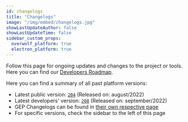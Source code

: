 ```yaml
---
id: changelogs
title: "Changelogs"
image: "/img/embed/changelogs.jpg"
showLastUpdateAuthor: false
showLastUpdateTime: false
sidebar_custom_props:
  overwolf_platform: true
  electron_platform: true
---
```


Follow this page for ongoing updates and changes to the project or tools.
Here you can find our [Developers Roadmap](https://trello.com/b/1V10E4IB/overwolf-roadmap).

Here you can find a summary of all past platform versions:
* Latest public version: [`204`](changelogs/2022/august/204) (Released on: august/2022)
* Latest developers' version: [`208`](changelogs/2022/september/208) (Released on: september/2022)
* GEP Changelogs can be found in [their own respective page](changelogs/gep-changelogs)
* For specific versions, check the sidebar to the left of this page